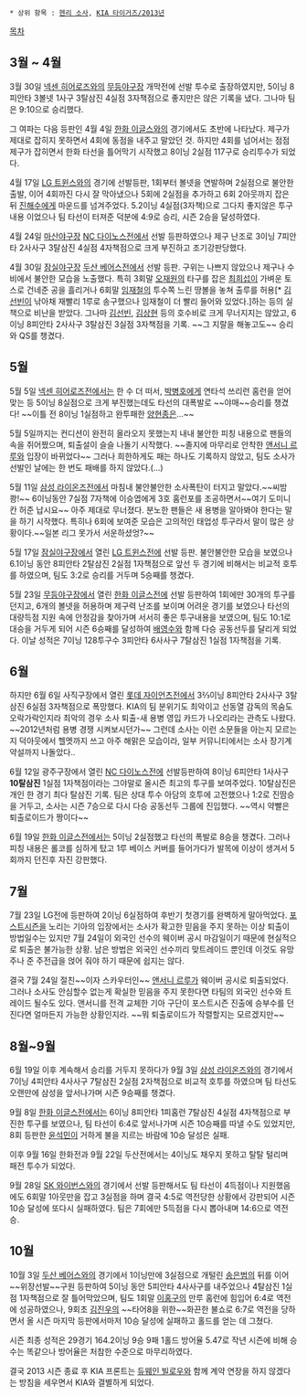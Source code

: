  * 상위 항목 : [[헨리 소사]], [[KIA 타이거즈/2013년]]

[[목차]]
== 3월 ~ 4월 ==
3월 30일 [[넥센 히어로즈]]와의 [[무등야구장]] 개막전에 선발 투수로 출장하였지만, 5이닝 8피안타 3볼넷 1사구 3탈삼진 4실점 3자책점으로 좋지만은 않은 기록을 냈다. 그나마 팀은 9:10으로 승리했다.

그 여파는 다음 등판인 4월 4일 [[한화 이글스]]와의 경기에서도 초반에 나타났다. 제구가 제대로 잡히지 못하면서 4회에 동점을 내주고 말았던 것. 하지만 4회를 넘어서는 점점 제구가 잡히면서 한화 타선을 틀어막기 시작했고 8이닝 2실점 117구로 승리투수가 되었다.

4월 17일 [[LG 트윈스]]와의 경기에 선발등판, 1회부터 볼넷을 연발하며 2실점으로 불안한 출발, 이어 4회까진 다시 잘 막아냈으나 5회에 2실점을 추가하고 6회 2아웃까지 잡은 뒤 [[진해수]]에게 마운드를 넘겨주었다. 5.2이닝 4실점(3자책)으로 그다지 좋지않은 투구내용 이었으나 팀 타선이 터져준 덕분에 4:9로 승리, 시즌 2승을 달성하였다.

4월 24일 [[마산야구장]] [[NC 다이노스]]전에서 선발 등판하였으나 제구 난조로 3이닝 7피안타 2사사구 3탈삼진 4실점 4자책점으로 크게 부진하고 조기강판당했다.

4월 30일 [[잠실야구장]] [[두산 베어스]]전에서 선발 등판. 구위는 나쁘지 않았으나 제구나 수비에서 불안한 모습을 노출했다. 특히 3회말 [[오재원]]의 타구를 잡은 [[최희섭]]이 가벼운 토스로 건네준 공을 흘리거나 6회말 [[임재철]]의 투수쪽 느린 땅볼을 놓쳐 출루를 허용[* [[김선빈]]이 낚아채 재빨리 1루로 송구했으나 임재철이 더 빨리 들어와 있었다.]하는 등의 실책으로 비난을 받았다. 그나마 [[김선빈]], [[김상현]] 등의 호수비로 크게 무너지지는 않았고, 6이닝 8피안타 2사사구 3탈삼진 3실점 3자책점을 기록. ~~그 지랄을 해놓고도~~ 승리와 QS를 챙겼다.

== 5월 ==
5월 5일 [[넥센 히어로즈]]전에서는 한 수 더 떠서, [[박병호]]에게 연타석 쓰리런 홈런을 얻어맞는 등 5이닝 8실점으로 크게 부진했는데도 타선의 대폭발로 ~~야매~~승리를 챙겼다! ~~이틀 전 8이닝 1실점하고 완투패한 [[양현종]]은...~~

5월 5일까지는 컨디션이 완전히 올라오지 못했는지 내내 불안한 피칭 내용으로 팬들의 속을 쥐어짰으며, 퇴출설이 슬슬 나돌기 시작했다. ~~졸지에 마무리로 안착한 [[앤서니 르루]]와 입장이 바뀌었다~~ 그러나 희한하게도 패는 하나도 기록하지 않았고, 팀도 소사가 선발인 날에는 한 번도 패배를 하지 않았다.(...) 

5월 11일 [[삼성 라이온즈]]전에서 마침내 불안불안한 소사폭탄이 터지고 말았다.~~씨밤쾅!~~ 6이닝동안 7실점 7자책에 이승엽에게 3호 홈런포를 조공하면서~~여기 도미니칸 허준 납시요~~ 아주 제대로 무너졌다. 분노한 팬들은 새 용병을 알아봐야 한다는 말을 하기 시작했다. 특히나 6회에 보여준 모습은 고의적인 태업성 투구라서 말이 많은 상황이다.~~일본 리그 못가서 서운하셨엉?~~

5월 17일 [[잠실야구장]]에서 열린 [[LG 트윈스]]전에 선발 등판. 불안불안한 모습을 보였으나 6.1이닝 동안 8피안타 2탈삼진 2실점 1자책점으로 앞선 두 경기에 비해서는 비교적 호투를 하였으며, 팀도 3:2로 승리를 거두며 5승째를 챙겼다. 

5월 23일 [[무등야구장]]에서 열린 [[한화 이글스]]전에 선발 등판하여 1회에만 30개의 투구를 던지고, 6개의 볼넷을 허용하며 제구력 난조를 보이며 어려운 경기를 보였으나 타선의 대량득점 지원 속에 안정감을 찾아가며 서서히 좋은 투구내용을 보였으며, 팀도 10:1로 대승을 거두게 되어 시즌 6승째를 달성하여 [[배영수]]와 함께 다승 공동선두를 달리게 되었다. 이날 성적은 7이닝 128투구수 3피안타 6사사구 7탈삼진 1실점 1자책점을 기록.

== 6월 ==
하지만 6월 6일 사직구장에서 열린 [[롯데 자이언츠]]전에서 3⅔이닝 8피안타 2사사구 3탈삼진 6실점 3자책점으로 폭망했다. KIA의 팀 분위기도 최악이고 선동열 감독의 목숨도 오락가락인지라 최악의 경우 소사 퇴출-새 용병 영입 카드가 나오리라는 관측도 나왔다. ~~2012년처럼 용병 경쟁 시켜보시던가~~ 그런데 소사는 이런 소문들을 아는지 모르는지 덕아웃에서 헬멧까지 쓰고 아주 해맑은 모습이라, 일부 커뮤니티에서는 소사 장기계약설까지 나돌았다..

6월 12일 광주구장에서 열린 [[NC 다이노스]]전에 선발등판하여 8이닝 6피안타 1사사구 '''10탈삼진''' 1실점 1자책점이라는 그야말로 올시즌 최고의 투구를 보여주었다. 10탈삼진은 개인 한 경기 최다 탈삼진 기록. 팀은 상대 투수 아담의 호투에 고전했으나 1:2로 진땀승을 거두고, 소사는 시즌 7승으로 다시 다승 공동선두 그룹에 진입했다. ~~역시 약빨은 퇴출로이드가 짱이다~~

6월 19일 [[한화 이글스]]전에서는 5이닝 2실점했고 타선의 폭발로 8승을 챙겼다. 그러나 피칭 내용은 롤코를 심하게 탔고 1루 베이스 커버를 들어가다가 발목에 이상이 생겨서 5회까지 던진후 자진 강판했다. 

== 7월 ==
7월 23일 LG전에 등판하여 2이닝 6실점하여 후반기 첫경기를 완벽하게 말아먹었다. [[포스트시즌]]을 노리는 기아의 입장에서는 소사가 확고한 믿음을 주지 못하는 이상 퇴출이 방법일수는 있지만 7월 24일이 외국인 선수의 웨이버 공시 마감일이기 때문에 현실적으로 퇴출은 불가능한 상황. 남은 방법은 외국인 선수끼리 맞트레이드 뿐인데 이것도 유망주나 준 주전급을 얹어 줘야 하기 때문에 쉽지는 않다. 

결국 7월 24일 절친~~이자 스카우터인~~ [[앤서니 르루]]가 웨이버 공시로 퇴출되었다. 그러나 소사도 안심할수 없는게 확실한 믿음을 주지 못한다면 타팀의 외국인 선수와 트레이드 될수도 있다. 앤서니를 전격 교체한 기아 구단이 포스트시즌 진출에 승부수를 던진다면 얼마든지 가능한 상황인지라. ~~뭐 퇴출로이드가 작렬할지는 모르겠지만~~

== 8월~9월 ==
6월 19일 이후 계속해서 승리를 거두지 못하다가 9월 3일 [[삼성 라이온즈]]와의 경기에서 7이닝 4피안타 4사사구 7탈삼진 2실점 2자책점으로 비교적 호투를 하였으며 팀 타선도 오랜만에 삼성을 앞서나가며 시즌 9승째를 챙겼다.

9월 8일 [[한화 이글스]]전에서는 6이닝 8피안타 1피홈런 7탈삼진 4실점  4자책점으로 부진한 투구를 보였으나, 팀 타선이 6:4로 앞서나가며 시즌 10승째를 따낼 수도 있었지만, 8회 등판한 [[윤석민]]이 거하게 불을 지르는 바람에 10승 달성은 실패.

이후 9월 16일 한화전과 9월 22일 두산전에서는 4이닝도 채우지 못하고 탈탈 털리며 패전 투수가 되었다.

9월 28일 [[SK 와이번스]]와의 경기에서 선발 등판해서도 팀 타선이 4득점이나 지원했음에도 6회말 1아웃만을 잡고 3실점을 하며 결국 4:5로 역전당한 상황에서 강판되어 시즌 10승 달성에 또다시 실패하였다. 팀은 7회에만 5득점을 다시 뽑아내며 14:6으로 역전승.

== 10월 ==
10월 3일 [[두산 베어스]]와의 경기에서 1이닝만에 3실점으로 개털린 [[송은범]]의 뒤를 이어 ~~위장선발~~구원 등판하여 5이닝 동안 5피안타 4사사구를 내주었으나 4탈삼진 1실점 1자책점으로 잘 틀어막았으며, 팀도 1회말 [[이홍구]]의 만루 홈런에 힘입어 6:4로 역전에 성공하였으나, 9회초 [[김진우]]의 ~~타어8을 위한~~화끈한 불쇼로 6:7로 역전을 당하면서 올 시즌 마지막 등판에서마저 10승 달성에 실패하고 홀드를 얻는 데 그쳤다. 

시즌 최종 성적은 29경기 164.2이닝 9승 9패 1홀드 방어율 5.47로 작년 시즌에 비해 승수는 똑같으나 방어율은 처참한 수준으로 마무리하였다.

결국 2013 시즌 종료 후 KIA 프론트는 [[듀웨인 빌로우]]와 함께 계약 연장을 하지 않겠다는 방침을 세우면서 KIA와 결별하게 되었다.


